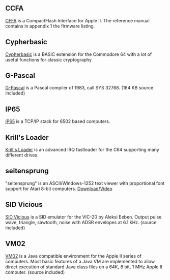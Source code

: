 == CCFA ==
[http://dreher.net/projects/CFforAppleII/downloads/CFforAppleII_Manual_1.0.pdf CFFA] is a CompactFlash Interface for Apple II. The reference manual contains in appendix 1 the firmware listing.

== Cypherbasic ==
[http://github.com/silizium/cypherbasic Cypherbasic] is a BASIC extension for the Commodore 64 with a lot of useful functions for classic cryptography 

== G-Pascal ==
[http://kildall.apana.org.au/~cjb/G-Pascal/ G-Pascal] is a Pascal compiler of 1983, call SYS 32768. (184 KB source included)

== IP65 ==
[http://oliverschmidt.github.io/ip65/ IP65] is a TCP/IP stack for 6502 based computers.

== Krill's Loader ==
[http://noname.c64.org/csdb/release/?id=78348 Krill's Loader] is an advanced IRQ fastloader for the C64 supporting many different drives.

== seitensprung ==
"seitensprung" is an ASCII/Windows-1252 text viewer with proportional font support for Atari 8-bit computers. [http://www.atariage.com/forums/topic/157385-release-of-seitensprung-v015-5th-place-abbuc-sc/ Download/Video]

== SID Vicious ==
[http://vic20emu.googlecode.com/svn/trunk/sidplay/ SID Vicious] is a SID emulator for the VIC-20 by Aleksi Eeben. Output pulse wave, triangle, sawtooth, noise with ADSR envelopes at 6.1 kHz. (source included)

== VM02 ==
[http://sourceforge.net/projects/vm02/ VM02] is a Java compatible environment for the Apple II series of computers. Most basic features of a Java VM are implemented to allow direct execution of standard Java class files on a 64K, 8 bit, 1 MHz Apple II computer. (source included)

